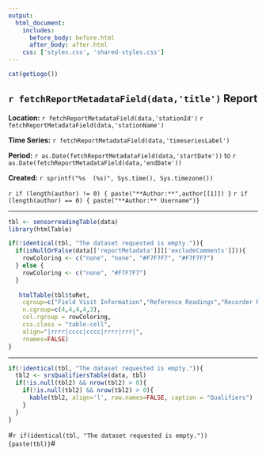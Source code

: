 ```yaml
---
output:
  html_document:
    includes:
      before_body: before.html
      after_body: after.html
    css: ['styles.css', 'shared-styles.css']
---
```


<div class="header">
<div>
<div class="header-logo">
```r
cat(getLogo())
```
</div>
<div class="header-title">
## `r fetchReportMetadataField(data,'title')` Report
</div>
</div>
<div class="header-labels">
<div class="header-col-left">
**Location:**  `r fetchReportMetadataField(data,'stationId')` `r fetchReportMetadataField(data,'stationName')`

**Time Series:** `r fetchReportMetadataField(data,'timeseriesLabel')`
</div>
<div class="header-col-right">
**Period:**  `r as.Date(fetchReportMetadataField(data,'startDate'))` to `r as.Date(fetchReportMetadataField(data,'endDate'))`

**Created:**  `r sprintf("%s  (%s)", Sys.time(), Sys.timezone())`

`r if (length(author) != 0) { paste("**Author:**",author[[1]]) }`
`r if (length(author) == 0) { paste("**Author:** Username")}`
</div>
</div>
</div>

***
   
```r
tbl <- sensorreadingTable(data)
library(htmlTable)

if(!identical(tbl, "The dataset requested is empty.")){
  if(isNullOrFalse(data[['reportMetadata']][['excludeComments']])){
    rowColoring <- c("none", "none", "#F7F7F7", "#F7F7F7")
  } else {
    rowColoring <- c("none", "#F7F7F7")
  }
  
   htmlTable(tbl$toRet, 
    cgroup=c("Field Visit Information","Reference Readings","Recorder Readings","Correction Information","Nearest IV"),
    n.cgroup=c(4,4,4,4,3),
    col.rgroup = rowColoring, 
    css.class = "table-cell",
    align="|rrrr|cccc|cccc|rrrr|rrr|",
    rnames=FALSE)
}

```

***

```r
if(!identical(tbl, "The dataset requested is empty.")){
  tbl2 <- srsQualifiersTable(data, tbl)
  if(!is.null(tbl2) && nrow(tbl2) > 0){
    if(!is.null(tbl2) && nrow(tbl2) > 0){
      kable(tbl2, align='l', row.names=FALSE, caption = "Qualifiers")
    }
  }
}
```

#`r if(identical(tbl, "The dataset requested is empty.")) {paste(tbl)}`#